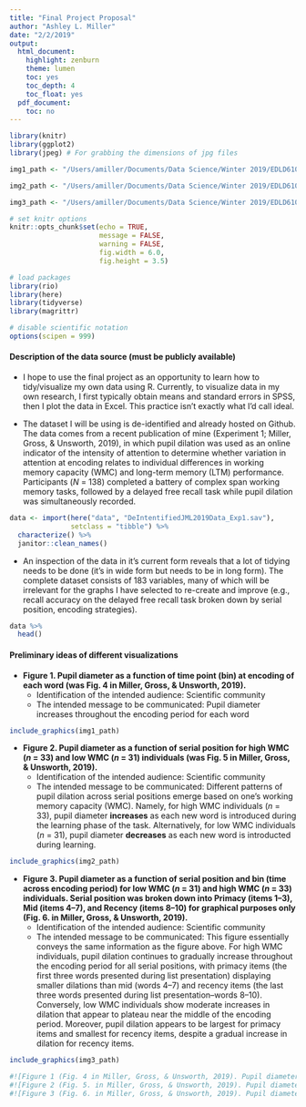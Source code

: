 ```yaml
---
title: "Final Project Proposal"
author: "Ashley L. Miller"
date: "2/2/2019"
output:
  html_document:
    highlight: zenburn
    theme: lumen
    toc: yes
    toc_depth: 4
    toc_float: yes
  pdf_document:
    toc: no
---
```


```r

library(knitr)    
library(ggplot2)  
library(jpeg) # For grabbing the dimensions of jpg files

img1_path <- "/Users/amiller/Documents/Data Science/Winter 2019/EDLD610_T2_FinalProject/Preliminary graphs/Fig1.jpg"

img2_path <- "/Users/amiller/Documents/Data Science/Winter 2019/EDLD610_T2_FinalProject/Preliminary graphs/Fig2.jpg"

img3_path <- "/Users/amiller/Documents/Data Science/Winter 2019/EDLD610_T2_FinalProject/Preliminary graphs/Fig3.jpg"

```

```r

# set knitr options
knitr::opts_chunk$set(echo = TRUE,
                      message = FALSE,
                      warning = FALSE,
                      fig.width = 6.0,
                      fig.height = 3.5)

# load packages
library(rio)
library(here)
library(tidyverse)
library(magrittr)

# disable scientific notation
options(scipen = 999)

```

#### **Description of the data source (must be publicly available)**

  + I hope to use the final project as an opportunity to learn how to tidy/visualize my own data using R. Currently, to visualize data in my own research, I first typically obtain means and standard errors in SPSS, then I plot the data in Excel. This practice isn't exactly what I'd call ideal. 

  + The dataset I will be using is de-identified and already hosted on Github. The data comes from a recent publication of mine (Experiment 1; Miller, Gross, & Unsworth, 2019), in which pupil dilation was used as an online indicator of the intensity of attention to determine whether variation in attention at encoding relates to individual differences in working memory capacity (WMC) and long-term memory (LTM) performance. Participants (*N* = 138) completed a battery of complex span working memory tasks, followed by a delayed free recall task while pupil dilation was simultaneously recorded.

```r
data <- import(here("data", "DeIntentifiedJML2019Data_Exp1.sav"),
               setclass = "tibble") %>% 
  characterize() %>%
  janitor::clean_names()
```

  + An inspection of the data in it's current form reveals that a lot of tidying needs to be done (it's in wide form but needs to be in long form). The complete dataset consists of 183 variables, many of which will be irrelevant for the graphs I have selected to re-create and improve (e.g., recall accuracy on the delayed free recall task broken down by serial position, encoding strategies). 

```r
data %>%
  head()
```

#### **Preliminary ideas of different visualizations**

  + **Figure 1. Pupil diameter as a function of time point (bin) at encoding of each word (was Fig. 4 in Miller, Gross, & Unsworth, 2019).**
    + Identification of the intended audience: Scientific community
    + The intended message to be communicated: Pupil diameter increases throughout the encoding period for each word

```r
include_graphics(img1_path) 
```

  + **Figure 2. Pupil diameter as a function of serial position for high WMC (*n* = 33) and low WMC (*n* = 31) individuals (was Fig. 5 in Miller, Gross, & Unsworth, 2019).**
    + Identification of the intended audience: Scientific community
    + The intended message to be communicated: Different patterns of pupil dilation across serial positions emerge based on one's working memory capacity (WMC). Namely, for high WMC individuals (*n* = 33), pupil diameter **increases** as each new word is introduced during the learning phase of the task. Alternatively, for low WMC individuals (*n* = 31), pupil diameter **decreases** as each new word is introducted during learning.

```r
include_graphics(img2_path) 
```

  + **Figure 3. Pupil diameter as a function of serial position and bin (time across encoding period) for low WMC (*n* = 31) and high WMC (*n* = 33) individuals. Serial position was broken down into Primacy (items 1–3), Mid (items 4–7), and Recency (items 8–10) for graphical purposes only (Fig. 6. in Miller, Gross, & Unsworth, 2019).**
    + Identification of the intended audience: Scientific community
    + The intended message to be communicated: This figure essentially conveys the same information as the figure above. For high WMC individuals, pupil dilation continues to gradually increase throughout the encoding period for all serial positions, with primacy items (the first three words presented during list presentation) displaying smaller dilations than mid (words 4–7) and recency items (the last three words presented during list presentation--words 8–10). Conversely, low WMC individuals show moderate increases in dilation that appear to plateau near the middle of the encoding period. Moreover, pupil dilation appears to be largest for primacy items and smallest for recency items, despite a gradual increase in dilation for recency items.

```r
include_graphics(img3_path) 
```

```r
#![Figure 1 (Fig. 4 in Miller, Gross, & Unsworth, 2019). Pupil diameter as a function of time point (bin) at encoding of each word](/Users/amiller/Documents/Data Science/Winter 2019/EDLD610_T2_FinalProject/Preliminary graphs/Fig1.jpg)
#![Figure 2 (Fig. 5. in Miller, Gross, & Unsworth, 2019). Pupil diameter as a function of serial position for high WMC (*n* = 33) and low WMC (*n* = 31) individuals.](/Users/amiller/Documents/Data Science/Winter 2019/EDLD610_T2_FinalProject/Preliminary graphs/Fig2.jpg)
#![Figure 3 (Fig. 6. in Miller, Gross, & Unsworth, 2019). Pupil diameter as a function of serial position and bin (time across encoding period) for low WMC (*n* = 31) and high WMC (*n* = 33) individuals. Serial position was broken down into Primacy (items 1–3), Mid (items 4–7), and Recency (items 8–10) for graphical purposes only.](/Users/amiller/Documents/Data Science/Winter 2019/EDLD610_T2_FinalProject/Preliminary graphs/Fig3.jpg)
```


